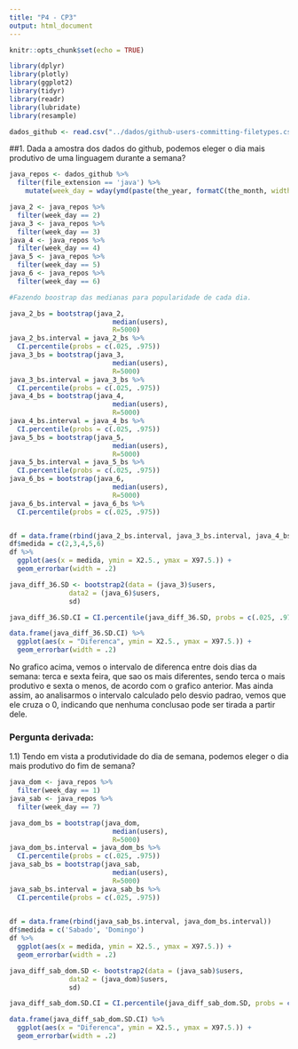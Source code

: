 ```yaml
---
title: "P4 - CP3"
output: html_document
---
```


```r
knitr::opts_chunk$set(echo = TRUE)
```

```r
library(dplyr) 
library(plotly)
library(ggplot2)
library(tidyr)
library(readr)
library(lubridate)
library(resample)

dados_github <- read.csv("../dados/github-users-committing-filetypes.csv")
```

##1. Dada a amostra dos dados do github, podemos eleger o dia mais produtivo de uma linguagem durante a semana?

```r
java_repos <- dados_github %>% 
  filter(file_extension == 'java') %>% 
    mutate(week_day = wday(ymd(paste(the_year, formatC(the_month, width=2, flag="0"), formatC(month_day, width=2, flag="0")))))

java_2 <- java_repos %>% 
  filter(week_day == 2)
java_3 <- java_repos %>% 
  filter(week_day == 3)
java_4 <- java_repos %>% 
  filter(week_day == 4)
java_5 <- java_repos %>% 
  filter(week_day == 5)
java_6 <- java_repos %>% 
  filter(week_day == 6)

#Fazendo boostrap das medianas para popularidade de cada dia.

java_2_bs = bootstrap(java_2,
                          median(users),
                          R=5000)
java_2_bs.interval = java_2_bs %>% 
  CI.percentile(probs = c(.025, .975))
java_3_bs = bootstrap(java_3,
                          median(users),
                          R=5000)
java_3_bs.interval = java_3_bs %>% 
  CI.percentile(probs = c(.025, .975))
java_4_bs = bootstrap(java_4,
                          median(users),
                          R=5000)
java_4_bs.interval = java_4_bs %>% 
  CI.percentile(probs = c(.025, .975))
java_5_bs = bootstrap(java_5,
                          median(users),
                          R=5000)
java_5_bs.interval = java_5_bs %>% 
  CI.percentile(probs = c(.025, .975))
java_6_bs = bootstrap(java_6,
                          median(users),
                          R=5000)
java_6_bs.interval = java_6_bs %>% 
  CI.percentile(probs = c(.025, .975))


df = data.frame(rbind(java_2_bs.interval, java_3_bs.interval, java_4_bs.interval, java_5_bs.interval, java_6_bs.interval))
df$medida = c(2,3,4,5,6)
df %>% 
  ggplot(aes(x = medida, ymin = X2.5., ymax = X97.5.)) + 
  geom_errorbar(width = .2)
```


```r
java_diff_36.SD <- bootstrap2(data = (java_3)$users, 
               data2 = (java_6)$users,
               sd)

java_diff_36.SD.CI = CI.percentile(java_diff_36.SD, probs = c(.025, .975))

data.frame(java_diff_36.SD.CI) %>% 
  ggplot(aes(x = "Diferenca", ymin = X2.5., ymax = X97.5.)) + 
  geom_errorbar(width = .2)
```


No grafico acima, vemos o intervalo de diferenca entre dois dias da semana: terca e sexta feira, que sao os mais diferentes, sendo terca o mais produtivo e sexta o menos, de acordo com o grafico anterior. Mas ainda assim, ao analisarmos o intervalo calculado pelo desvio padrao, vemos que ele cruza o 0, indicando que nenhuma conclusao pode ser tirada a partir dele.

### Pergunta derivada: 

1.1) Tendo em vista a produtividade do dia de semana, podemos eleger o dia mais produtivo do fim de semana?

```r
java_dom <- java_repos %>% 
  filter(week_day == 1)
java_sab <- java_repos %>% 
  filter(week_day == 7)

java_dom_bs = bootstrap(java_dom,
                          median(users),
                          R=5000)
java_dom_bs.interval = java_dom_bs %>% 
  CI.percentile(probs = c(.025, .975))
java_sab_bs = bootstrap(java_sab,
                          median(users),
                          R=5000)
java_sab_bs.interval = java_sab_bs %>% 
  CI.percentile(probs = c(.025, .975))
  

df = data.frame(rbind(java_sab_bs.interval, java_dom_bs.interval))
df$medida = c('Sabado', 'Domingo')
df %>% 
  ggplot(aes(x = medida, ymin = X2.5., ymax = X97.5.)) + 
  geom_errorbar(width = .2)

```


```r
java_diff_sab_dom.SD <- bootstrap2(data = (java_sab)$users, 
               data2 = (java_dom)$users,
               sd)

java_diff_sab_dom.SD.CI = CI.percentile(java_diff_sab_dom.SD, probs = c(.025, .975))

data.frame(java_diff_sab_dom.SD.CI) %>% 
  ggplot(aes(x = "Diferenca", ymin = X2.5., ymax = X97.5.)) + 
  geom_errorbar(width = .2)
```

